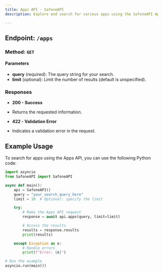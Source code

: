 ```yaml
---
title: Apps API - SafoneAPI
description: Explore and search for various apps using the SafoneAPI Apps endpoint.

---
```

<Card title="Try It in Playground ➔" href="https://api.safone.dev/docs#/Apps/get_apps" />

## Endpoint: `/apps`

### Method: `GET`

#### Parameters

- **query** (required): The query string for your search.
- **limit** (optional): Limit the number of results (default is unspecified).

### Responses

- **200 - Success**
- Returns the requested information.

- **422 - Validation Error**
- Indicates a validation error in the request.

## Example Usage

To search for apps using the Apps API, you can use the following Python code:

```python
import asyncio
from SafoneAPI import SafoneAPI

async def main():
    api = SafoneAPI()
    query = "your_search_query_here"
    limit = 10  # Optional: specify the limit

    try:
        # Make the Apps API request
        response = await api.apps(query, limit=limit)

        # Access the results
        results = response.results
        print(results)

    except Exception as e:
        # Handle errors
        print(f"Error: {e}")

# Run the example
asyncio.run(main())
```